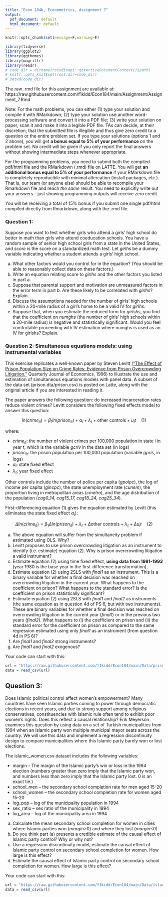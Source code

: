 ```yaml
---
title: "Econ 184b, Econometrics, Assignment 7"
output:
  pdf_document: default
  html_document: default
---
```


```r
knitr::opts_chunk$set(message=F,warning=F)
```

```r
library(tidyverse)
library(ggplot2)
library(ggthemes)
library(magrittr)
library(readr)
# code_dir = dirname(rstudioapi::getActiveDocumentContext()$path)
# knitr::opts_knit$set(root.dir=code_dir)
# setwd(code_dir)
```


The raw .rmd file for this assignment are available at: https://raw.githubusercontent.com/f1kidd/Econ184/main/Assignment/Assignment_7.Rmd

Note: For the math problems, you can either (1) type your solution and compile it with RMarkdown; (2) type your solution use another word-processing software and convert it into a PDF file; (3) write your solution on paper, scan it and make it into a legible PDF file. TAs can decide, at their discretion, that the submitted file is illegible and thus give zero credit to a question or the entire problem set. If you type your solutions (options 1 and 2 above), you will get **a bonus equal to 5% of your performance** on the problem set. No credit will be given if you only report the final answers without showing intermediate steps whenever appropriate. 

For the programming problems, you need to submit both the compiled pdf/html file and the RMarkdown (.rmd) file on LATTE. You will get **an additional bonus equal to 5% of your performance** if your RMarkdown file is completely reproducible with minimal altercation (install packages, etc.). That is, our team (or anyone else) should be able to recompile your Rmarkdown file and reach *the same* result. You need to explicitly write out your answers - just showing programming outputs will receive zero credit. 

You will be receiving a total of 15% bonus if you submit one single pdf/html compiled directly from Rmarkdown, along with the .rmd file. 

### Question 1: 

Suppose you want to test whether girls who attend a girls’ high school do better in math than girls who attend coeducation schools. You have a random sample of senior high school girls from a state in the United States, and *score* is the score on a standardized math test. Let *girlhs* be a dummy variable indicating whether a student attends a girls’ high school.

a. What other factors would you control for in the equation? (You should be able to reasonably collect data on these factors.)
b. Write an equation relating score to *girlhs* and the other factors you listed in part a.
c. Suppose that parental support and motivation are unmeasured factors in the error term in part b. Are these likely to be correlated with *girlhs*? Explain.
d. Discuss the assumptions needed for the number of girls’ high schools within a 20-mile radius of a girl’s home to be a valid IV for *girlhs*.
e. Suppose that, when you estimate the reduced form for *girlshs*, you find that the coefficient on *numghs* (the number of girls’ high schools within a 20-mile radius) is negative and statistically significant. Would you feel comfortable proceeding with IV estimation where numghs is used as an IV for girlshs? Explain.

### Question 2: Simultaneous equations models: using instrumental variables

This exercise replicates a well-known paper by Steven Levitt [("The Effect of Prison Population Size on Crime Rates: Evidence from Prison Overcrowding Litigation,"](https://pricetheory.uchicago.edu/levitt/Papers/LevittTheEffectOfPrison1996.pdf) Quarterly Journal of
Economics, 1996) to illustrate the use and estimation of simultaneous equations models with panel data. A subset of the data set (prison.dta/prison.csv) is posted on Latte, along with the original article if you are interested in reading it.

The paper answers the following question: do increased incarceration rates reduce violent crimes? Levitt considers the following fixed effects model to answer this question:

$$ln(crime_{it}) = \beta_1 ln(prison_{it}) + \alpha_i + \lambda_t + \text{other controls} + u_it \quad (1) $$

where:

* $crime_{it}$: the number of violent crimes per 100,000 population in state i in year t, which is the variable *gcriv* in the data set (in logs)
* $prison_{it}$: the prison population per 100,000 population (variable *gpris*, in logs)
* $\alpha_i$: state fixed effect
* $\lambda_t$: year fixed effect

Other controls include the number of police per capita (*gpolpc*), the log of income per capita (*gincpc*), the state unemployment rate (*cunem*), the proportion living in metropolitan areas (*cmetro*), and the age distribution of the population (*cag0_14, cag15_17, cag18_24, cag25_34*).

First-differencing equation (1) gives the equation estimated by Levitt (this eliminates the state fixed effect $\alpha_i$):

$$\Delta ln(crime_{it}) = \beta_1 \Delta ln(prison_{it}) + \lambda_t + \Delta \text{other controls} + \lambda_t + \Delta u_it \quad (2) $$

a. The above equation will suffer from the simultaneity problem if estimated using OLS. Why?
b. Levitt proposes to use prison overcrowding litigation as an instrument to identify (i.e. estimate) equation (2). Why is prison overcrowding litigation a valid instrument?
c. Estimate equation (2) using time fixed effect, **using data from 1981-1993** (year 1980 is the base year in the first-difference transformation).
d. Estimate equation (2) using 2SLS with *final1* as an instrument. This is a binary variable for whether a final decision was reached on overcrowding litigation in the current year. What happens to the coefficient on prison? What happens to the standard error? Is the coefficient on prison statistically significant?
e. Estimate equation (2) using 2SLS with *final1* and *final2* as instruments (the same equation as in question 4d of PS 6, but with two instruments). These are binary variables for whether a final decision was reached on overcrowding litigation in the current year (*final1*) or in the previous two years (*final2*). What happens to (i) the coefficient on prison and (ii) the standard error for the coefficient on prison as compared to the same regression estimated using only *final1* as an instrument (from question 4d in PS 6)?
f. Are *final1* and *final2* strong instruments?
g. Are *final1* and *final2* exogenous?

Your code can start with this:
```r
url = "https://raw.githubusercontent.com/f1kidd/Econ184/main/Data/prison.csv"
data = read_csv(url)
```

## Question 3: 
Does Islamic political control affect women’s empowerment? Many countries have seen Islamic parties coming to power through democratic elections in recent years, and due to strong support among religious conservatives, constituencies with Islamic rule often tend to exhibit poor women’s rights. Does this reflect a causal relationship? Erik Meyerson examines this question by using data on a set of Turkish municipalities from 1994 when an Islamic party won multiple municipal mayor seats across the country. We will use this data and implement a regression discontinuity design to compare municipalities where this Islamic party barely won or lost elections.

The islamic_women.csv dataset includes the following variables:

* margin - The margin of the Islamic party’s win or loss in the 1994 election (numbers greater than zero imply that the Islamic party won, and numbers less than zero imply that the Islamic party lost. 0 is an exact tie.)
* school_men – the secondary school completion rate for men aged 15-20
* school_women – the secondary school completion rate for women aged 15-20
* log_pop – log of the municipality population in 1994
* sex_ratio – sex ratio of the municipality in 1994
* log_area – log of the municipality area in 1994

a. Calculate the mean secondary school completion for women in cities where Islamic parties won (*margin*>0) and where they lost (*margin*<0). 
b. Do you think part (a) presents a credible estimate of the causal effect of Islamic party control? Why or why not?
c. Use a regression discontinuity model, estimate the causal effect of Islamic party control on secondary school completion for women. How large is this effect?
d. Estimate the causal effect of Islamic party control on secondary school completion for women. How large is this effect?

Your code can start with this:
```r
url = "https://raw.githubusercontent.com/f1kidd/Econ184/main/Data/islamic_women.csv"
data = read_csv(url)
```


